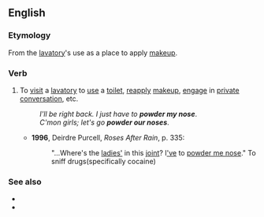 ==English==

===Etymology===
From the [[lavatory]]'s use as a place to apply [[makeup]].

===Verb===
{{head|en|verb}}

# {{lb|en|euphemistic|typically of women}} To [[visit]] a [[lavatory]] to [[use]] a [[toilet]], [[reapply]] [[makeup]], {{label|en|when used of a group of women}} [[engage]] in [[private]] [[conversation]], etc.
#: ''I'll be right back. I just have to '''powder my nose'''''.
#: ''C'mon girls; let's go '''powder our noses'''''.
#* '''1996''', Deirdre Purcell, ''Roses After Rain'', p. 335:
#*: "...Where's the [[ladies']] in this [[joint]]? I[['ve]] to [[powder one's nose|powder me nose]]." To sniff drugs(specifically cocaine)

===See also===
* {{l|en|powder room}}
* {{l|en|take a powder}}